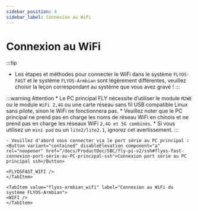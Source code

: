 ```yaml
---
sidebar_position: 4
sidebar_label: Connexion au WiFi
---
```





# Connexion au WiFi
:::tip
- Les étapes et méthodes pour connecter le WiFi dans le système `FLYOS-FAST` et le système `FLYOS-Armbian` sont légèrement différentes, veuillez choisir la leçon correspondant au système que vous avez gravé !
:::

:::warning Attention
    * Le PC principal FLY nécessite d’utiliser le module `M2WE` ou le module `WiFi 2,4G` ou une carte réseau sans fil USB compatible Linux sans pilote, sinon le WiFi ne fonctionnera pas.
    * Veuillez noter que le PC principal ne prend pas en charge les noms de réseau WiFi en chinois et ne prend pas en charge les réseaux WiFi `2,4G et 5G combinés`.
    * Si vous utilisez un `mini pad` ou un `lite2/lite2.1`, ignorez cet avertissement.
:::
<Tabs>
    <TabItem value="flyos-fast_wifi" label="Connexion au WiFi du système FLYOS-FAST">
    
    - Veuillez d'abord vous connecter via le port série au PC principal : <Button variant="contained" disableElevation component="a" rel="noopener" href="/docs/ProductDoc/SBC/fly-pi-v2/ssh#flyos-fast-connexion-port-série-au-PC-principal-ssh">Connexion port série au PC principal ssh</Button>

    <FLYOSFAST_WIFI />
    </TabItem>
    
    <TabItem value="flyos-armbian_wifi" label="Connexion au WiFi du système FLYOS-Armbian">
    <WIFI />
    </TabItem>
</Tabs>
 

